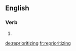 ==English==

===Verb===
{{head|en|present participle}}

# {{present participle of|reprioritize|lang=en|nocat=1}}

[[de:reprioritizing]]
[[fr:reprioritizing]]